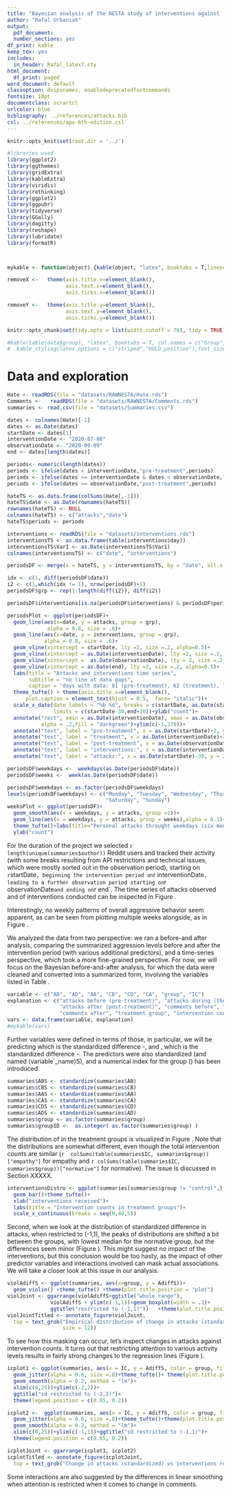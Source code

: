 ```yaml
---
title: "Bayesian analysis of the NESTA study of interventions against  verbal aggression online \\linebreak  Technical Report"
author: "Rafal Urbaniak"
output:
  pdf_document:
  number_sections: yes
df_print: kable
keep_tex: yes
includes:
  in_header: Rafal_latex7.sty
html_document:
  df_print: paged
word_document: default
classoption: dvipsnames, enabledeprecatedfontcommands
fontsize: 10pt
documentclass: scrartcl
urlcolor: blue
bibliography: ../references/attacks.bib
csl: ../references/apa-6th-edition.csl
---
```

  
  
```r
knitr::opts_knit$set(root.dir = '../')

#libraries used
library(ggplot2)
library(ggthemes)
library(gridExtra)
library(kableExtra)
library(viridis)
library(rethinking)
library(ggplot2)
library(ggpubr)
library(tidyverse)
library(GGally)
library(dagitty)
library(reshape)
library(lubridate)
library(formatR)



mykable <- function(object) {kable(object, "latex", booktabs = T,linesep = "") %>% kable_styling(latex_options = "striped",font_size = 9)}  

removeX <-   theme(axis.title.x=element_blank(),
                   axis.text.x=element_blank(),
                   axis.ticks.x=element_blank())

removeY <-   theme(axis.title.y=element_blank(),
                   axis.text.y=element_blank(),
                   axis.ticks.y=element_blank())

knitr::opts_chunk$set(tidy.opts = list(width.cutoff = 70), tidy = TRUE)

#kable(table(data$group), "latex", booktabs = T, col.names = c("Group", "n")) %>% 
#  kable_styling(latex_options = c("striped","HOLD_position"),font_size = 9) 
```



\tableofcontents






# Data and exploration




\vspace{1mm}
\scriptsize

```r
Hate <- readRDS(file = "datasets/RAWNESTA/Hate.rds")
Comments <-   readRDS(file = "datasets/RAWNESTA/Comments.rds")
summaries <- read.csv(file = "datasets/Summaries.csv")

dates <- colnames(Hate)[-1]
dates <- as.Date(dates)
startDate <- dates[1]
interventionDate <- "2020-07-08"
observationDate <- "2020-09-09"
end <- dates[length(dates)]

periods<- numeric(length(dates))
periods <- ifelse(dates < interventionDate,"pre-treatment",periods)
periods <- ifelse(dates >= interventionDate & dates < observationDate,"treatment",periods)
periods <- ifelse(dates >= observationDate,"post-treatment",periods)

hateTS <- as.data.frame(colSums(Hate[,-1]))
hateTS$date <- as.Date(rownames(hateTS))
rownames(hateTS) <- NULL
colnames(hateTS) <- c("attacks","date")
hateTS$periods <- periods

interventions <- readRDS(file = "datasets/interventions.rds")
interventionsTS <- as.data.frame(table(interventions$day))
interventionsTS$Var1 <- as.Date(interventionsTS$Var1)
colnames(interventionsTS) <- c("date", "interventions")

periodsDF <- merge(x = hateTS, y = interventionsTS, by = "date", all.x = TRUE)

idx <- c(1, diff(periodsDF$date))
i2 <- c(1,which(idx != 1), nrow(periodsDF)+1)
periodsDF$grp <- rep(1:length(diff(i2)), diff(i2))

periodsDF$interventions[is.na(periodsDF$interventions) & periodsDF$periods == "treatment"] <- 0

periodsPlot <- ggplot(periodsDF)+
  geom_line(aes(x=date, y = attacks, group = grp),
             alpha = 0.8, size = .6)+
  geom_line(aes(x=date, y = interventions, group = grp),
            alpha = 0.8, size = .6)+
  geom_vline(xintercept = startDate, lty =2, size =.2, alpha=0.5)+
  geom_vline(xintercept = as.Date(interventionDate), lty =2, size =.2, alpha=0.5)+
  geom_vline(xintercept =  as.Date(observationDate), lty = 2, size =.2, alpha=0.5 )+
  geom_vline(xintercept = as.Date(end), lty =2, size =.2, alpha=0.5)+
  labs(title = "Attacks and interventions time series",
       subtitle = "no line at data gaps", 
       caption = "days with data: 81 (pre-treatment), 62 (treatment), 72 (post-treatment)")+
  theme_tufte() + theme(axis.title.x=element_blank(), 
      plot.caption = element_text(hjust = 0.5,  face= "italic"))+
  scale_x_date(date_labels = "%b %d", breaks = c(startDate, as.Date(startDate), as.Date(interventionDate), as.Date(observationDate), end), 
               limits = c(startDate-30,end+10))+ylab("count")+
  annotate("rect", xmin = as.Date(interventionDate), xmax = as.Date(observationDate), ymin = -1, ymax = 360,
           alpha = .2,fill = "darkgreen")+ylim(c(-1,370))+
  annotate("text", label = "pre-treatment", x = as.Date(startDate)+2, y = 370, hjust =0 )+
  annotate("text", label = "treatment", x = as.Date(interventionDate)+2, y = 370, hjust =0 )+
  annotate("text", label = "post-treatment", x = as.Date(observationDate)+2, y = 370, hjust =0 )+
  annotate("text", label = "interventions:", x = as.Date(interventionDate)-55, y = 15, hjust =0 )+
  annotate("text", label = "attacks:", x = as.Date(startDate)-30, y = 215, hjust =0 )

periodsDF$weekdays <-  weekdays(as.Date(periodsDF$date))
periodsDF$weeks <-  week(as.Date(periodsDF$date))

periodsDF$weekdays <- as.factor(periodsDF$weekdays)
levels(periodsDF$weekdays) <- c("Monday", "Tuesday", "Wednesday", "Thursday", "Friday",
                                "Saturday", "Sunday")
weeksPlot <- ggplot(periodsDF)+
  geom_smooth(aes(x = weekdays, y = attacks, group =1))+
  geom_line(aes(x = weekdays, y = attacks, group = weeks),alpha = 0.1)+
  theme_tufte()+labs(title="Personal attacks throught weekdays (six months)", subtitle = "No weekly patterns")+xlab("")+
  ylab("count")
```
\normalsize



For the duration of the project we selected `r length(unique(summaries$author))` Reddit users and tracked their activity (with some breaks resulting from API restrictions and technical issues, which were mostly sorted out in the observation period), starting on `r `startDate`, beginning the intervention period on `r interventionDate`, leading to a further observation period starting on  `r observationDate` and ending on  `r end`. The time series of attacks observed and of interventions conducted can be inspected in Figure \ref{fig:periodsPlot}.


\begin{figure}[H]
```r
periodsPlot
```
\caption{Daily sums of attacks and interventions throughout the three experimental periods, with GAM smoothing (blue).}
\label{fig:periodsPlot}
\end{figure}


Interestingly, no weekly patterns of overall aggressive behavior seem apparent, as can be seen from plotting multiple weeks alongside, as in Figure \ref{fig:weeksPlot}.

\begin{figure}[H]
```r
weeksPlot
```
\caption{Attack sums from all  weeks in the experimental period plotted against week days. No pattern seems to arise.}
\label{fig:weeksPlot}
\end{figure}


We analyzed the data from two perspective: we ran a before-and after analysis, comparing the summarized aggression levels before and after the intervention period (with various additional predictors), and a time-series perspective, which took a more fine-grained perspective. For now, we will focus on  the Bayesian before-and-after analysis, for which the data were  cleaned and converted into a summarized form, involving the variables listed in Table \ref{tab:baaVars}.


\vspace{1mm}
\footnotesize
```r
variable <- c("AB", "AD", "AA", "CB", "CD", "CA", "group", "IC")
explanation <- c("attacks before (pre-treatment)", "attacks during (the treatment period)",
                 "attacks after (post-treatment)", "comments before", "comments during",
                 "comments after", "treatment group", "intervention count")
vars <- data.frame(variable, explanation)
#mykable(vars)
```
\normalsize


\begin{table}
\centering
\begin{tabular}{ll}
\toprule
variable & explanation\\
\midrule
\cellcolor{gray!6}{AB} & \cellcolor{gray!6}{attacks before (pre-treatment)}\\
AD & attacks during (the treatment period)\\
\cellcolor{gray!6}{AA} & \cellcolor{gray!6}{attacks after (post-treatment)}\\
CB & comments before\\
\cellcolor{gray!6}{CD} & \cellcolor{gray!6}{comments during}\\
CA & comments after\\
\cellcolor{gray!6}{group} & \cellcolor{gray!6}{treatment group}\\
IC & intervention count\\
\bottomrule
\end{tabular}

\caption{Variables involved in the before-and-after analysis.}
\label{tab:baaVars}
\end{table}





Further variables were defined in terms of those, in particular, we will be predicting \textsf{AdiffS} which is the standardized difference  \textsf{AA}-\textsf{AB}, and \textsf{AdiffS}, which is the standardized difference \textsf{CA}-\textsf{CB}. The predictors were also standardized (and named $\langle$variable\char`_name$\rangle$S),  and  a numerical index for the group (\textsf{groupID})  has been introduced. 

\vspace{1mm}
\footnotesize
```r
summaries$ABS <- standardize(summaries$AB)
summaries$CBS <- standardize(summaries$CB)
summaries$AAS <- standardize(summaries$AA)
summaries$CAS <- standardize(summaries$CA)
summaries$CDS <- standardize(summaries$CD)
summaries$ADS <- standardize(summaries$AD)
summaries$group <- as.factor(summaries$group)
summaries$groupID <-  as.integer( as.factor(summaries$group) )
```
\normalsize


The distribution of \textsf{IC} in the treatment groups is visualized in Figure \ref{fig:interventionsDistro}. Note that the distributions are somewhat different, even though the total intervention counts are similar (`r  colSums(table(summaries$IC, summaries$group))["empathy"]` for empathy and  `r colSums(table(summaries$IC, summaries$group))["normative"]` for normative). The issue is discussed in Section XXXXX. 


\vspace{1mm}
\footnotesize
```r
interventionsDistro <- ggplot(summaries[summaries$group != "control",], aes(x = IC, fill = group))+
  geom_bar()+theme_tufte()+
  xlab("interventions received")+
  labs(title = "Intervention counts in treatment groups")+
  scale_x_continuous(breaks = seq(0,40,5))
```
\normalsize


\begin{figure}[H]
```r
interventionsDistro
```
\caption{Distribution of daily interventions, by treatment group.}
\label{fig:interventionsDistro}
\end{figure}


Second, when we look at the distribution of standardized difference in attacks, when restricted to (-1,1), the peaks of distributions are shifted a bit between the groups, with lowest median for the normative group, but the differences seem minor (Figure \ref{fig:violJoint}).  This might suggest no impact of the interventions, but this conclusion would be too hasty, as the impact of  other predictor variables and interactions involved can mask actual associations. We will take a closer look at this issue in our analysis.




\vspace{1mm}
\footnotesize
```r
violAdiffS <- ggplot(summaries, aes(x=group, y = AdiffS))+
  geom_violin() +theme_tufte() +theme(plot.title.position = "plot")
violJoint <- ggarrange(violAdiffS+ggtitle("whole range"),
              violAdiffS + ylim(c(-1,1))+geom_boxplot(width = .2)+
              ggtitle("restricted to (-1,1)"))   +theme(plot.title.position = "plot")
violJointTitled <- annotate_figure(violJoint, 
  top = text_grob("Empirical distribution of change in attacks (standardized)",
                  size = 12))
```
\normalsize


\begin{figure}[H]
```r
violJointTitled
```
\caption{Empirical distribution of change in attacks, by treatment group.}
\label{fig:violJoint}
\end{figure}




To see how this masking can occur, let's inspect  changes in attacks against intervention counts. It turns out that  restricting attention to various activity levels results in fairly strong changes to  the regression lines (Figure \ref{fig:linearShift}).

\vspace{1mm}
\footnotesize
```r
icplot1 <- ggplot(summaries, aes(x = IC, y = AdiffS, color = group, fill = group))+
  geom_jitter(alpha = 0.6, size =.8)+theme_tufte()+ theme(plot.title.position = "plot") +
  geom_smooth(alpha = 0.2, method = "lm")+
  xlim(c(0,25))+ylim(c(-2,2))+
  ggtitle("sd restricted to (-2,2)")+
  theme(legend.position = c(0.65, 0.2))

icplot2 <-  ggplot(summaries, aes(x = IC, y = AdiffS, color = group, fill = group))+
  geom_jitter(alpha = 0.6, size =.8)+theme_tufte()+theme(plot.title.position = "plot") +
  geom_smooth(alpha = 0.2, method = "lm")+
  xlim(c(0,25))+ylim(c(-1,1))+ggtitle("sd restricted to (-1,1)")+
  theme(legend.position = c(0.65, 0.2))

icplotJoint <- ggarrange(icplot1, icplot2) 
icplotTitled <- annotate_figure(icplotJoint, 
  top = text_grob("Change in attacks (standardized) vs interventions received",  size = 12))
```
\normalsize


\begin{figure}
```r
icplotTitled  
```
\caption{Change in attacks vs intervention counts by treatment group, jittered with  linear smoothing.}
\label{fig:linearShift}
\end{figure}






Some interactions are also suggested by the differences in linear smoothing when attention is restricted when it comes to change in comments.






<!-- \vspace{1mm} -->
<!-- \footnotesize -->
<!-- ```{r,echo=TRUE,eval=TRUE,fig.align = "center",cache=TRUE, fig.show = "hold", out.width = "100%"} -->
<!-- #head(summaries) %>% kable( "latex", booktabs = T) %>%  -->
<!-- #  kable_styling(latex_options = c("striped", "scale_down") ,font_size = 9) -->

<!-- ``` -->
<!-- \normalsize -->




















